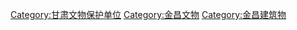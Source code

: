 [[Category:甘肃文物保护单位|Category:甘肃文物保护单位]]
[[Category:金昌文物|Category:金昌文物]]
[[Category:金昌建筑物|Category:金昌建筑物]]